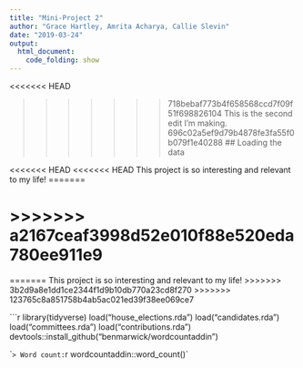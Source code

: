```yaml
---
title: "Mini-Project 2"
author: "Grace Hartley, Amrita Acharya, Callie Slevin"
date: "2019-03-24"
output: 
  html_document:
    code_folding: show
---
```

<<<<<<< HEAD





>>>>>>> 718bebaf773b4f658568ccd7f09f51f698826104
This is the second edit I'm making.
>>>>>>> 696c02a5ef9d79b4878fe3fa55f0b079f1e40288
## Loading the data

<<<<<<< HEAD
<<<<<<< HEAD
This project is so interesting and relevant to my life! 
=======

>>>>>>> a2167ceaf3998d52e010f88e520eda780ee911e9
=======
=======
This project is so interesting and relevant to my life! 
>>>>>>> 3b2d9a8e1dd1ce2344f1d9b10db770a23cd8f270
>>>>>>> 123765c8a851758b4ab5ac021ed39f38ee069ce7

```r
library(tidyverse)
load("house_elections.rda")
load("candidates.rda")
load("committees.rda")
load("contributions.rda")
devtools::install_github("benmarwick/wordcountaddin")

``
> Word count: `r wordcountaddin::word_count()`